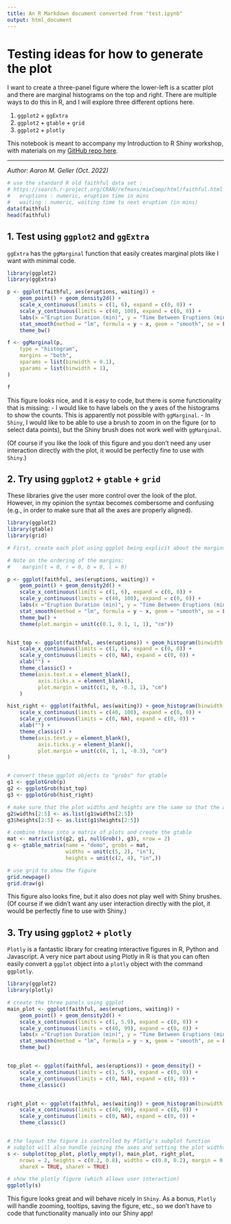 ```yaml
---
title: An R Markdown document converted from "test.ipynb"
output: html_document
---
```


# Testing ideas for how to generate the plot

I want to create a three-panel figure where the lower-left is a scatter plot and there are marginal histograms on the top and right. There are multiple ways to do this in R, and I will explore three different options here.

1.  `ggplot2` + `ggExtra`
2.  `ggplot2` + `gtable` + `grid`
3.  `ggplot2` + `plotly`

This notebook is meant to accompany my Introduction to R Shiny workshop, with materials on my [GitHub repo here](https://github.com/ageller/IntroToRShiny).

------------------------------------------------------------------------

*Author: Aaron M. Geller (Oct. 2022)*

```r
# use the standard R old faithful data set : 
# https://search.r-project.org/CRAN/refmans/mixComp/html/faithful.html
#   eruptions : numeric, eruption time in mins
#   waiting : numeric, waiting time to next eruption (in mins)
data(faithful)
head(faithful)
```

## 1. Test using `ggplot2` and `ggExtra`

`ggExtra` has the `ggMarginal` function that easily creates marginal plots like I want with minimal code.

```r
library(ggplot2)
library(ggExtra)
```

```r
p <- ggplot(faithful, aes(eruptions, waiting)) + 
    geom_point() + geom_density2d() + 
    scale_x_continuous(limits = c(1, 6), expand = c(0, 0)) +
    scale_y_continuous(limits = c(40, 100), expand = c(0, 0)) +
    labs(x ="Eruption Duration (min)", y = "Time Between Eruptions (min)") +
    stat_smooth(method = "lm", formula = y ~ x, geom = "smooth", se = FALSE, color = "red") + #lm for linear 
    theme_bw() 

f <- ggMarginal(p, 
    type = "histogram", 
    margins = "both",
    xparams = list(binwidth = 0.1),
    yparams = list(binwidth = 1),
)

f
```

This figure looks nice, and it is easy to code, but there is some functionality that is missing: - I would like to have labels on the y axes of the histograms to show the counts. This is apparently not possible with `ggMarginal`. - In `Shiny`, I would like to be able to use a brush to zoom in on the figure (or to select data points), but the Shiny brush does not work well with `ggMarginal`.

(Of course if you like the look of this figure and you don't need any user interaction directly with the plot, it would be perfectly fine to use with `Shiny`.)

## 2. Try using `ggplot2` + `gtable` + `grid`

These libraries give the user more control over the look of the plot. However, in my opinion the syntax becomes combersome and confusing (e.g., in order to make sure that all the axes are properly aligned).

```r
library(ggplot2)
library(gtable)
library(grid)
```

```r
# First, create each plot using ggplot being explicit about the margins so that all the axes line up as expected

# Note on the ordering of the margins:
#    margin(t = 0, r = 0, b = 0, l = 0)

p <- ggplot(faithful, aes(eruptions, waiting)) + 
    geom_point() + geom_density2d() + 
    scale_x_continuous(limits = c(1, 6), expand = c(0, 0)) +
    scale_y_continuous(limits = c(40, 100), expand = c(0, 0)) +
    labs(x ="Eruption Duration (min)", y = "Time Between Eruptions (min)") +
    stat_smooth(method = "lm", formula = y ~ x, geom = "smooth", se = FALSE, color = "red") + #lm for linear 
    theme_bw() +
    theme(plot.margin = unit(c(0.1, 0.1, 1, 1), "cm"))


hist_top <- ggplot(faithful, aes(eruptions)) + geom_histogram(binwidth = 0.1) +
    scale_x_continuous(limits = c(1, 6), expand = c(0, 0)) +
    scale_y_continuous(limits = c(0, NA), expand = c(0, 0)) +
    xlab("") + 
    theme_classic() +
    theme(axis.text.x = element_blank(),
          axis.ticks.x = element_blank(),
          plot.margin = unit(c(1, 0, -0.3, 1), "cm")
    )

hist_right <- ggplot(faithful, aes(waiting)) + geom_histogram(binwidth = 1) + coord_flip() + 
    scale_x_continuous(limits = c(40, 100), expand = c(0, 0)) + 
    scale_y_continuous(limits = c(0, NA), expand = c(0, 0)) +
    xlab("") + 
    theme_classic() +
    theme(axis.text.y = element_blank(),
          axis.ticks.y = element_blank(),
          plot.margin = unit(c(0, 1, 1, -0.3), "cm")
)


# convert these ggplot objects to "grobs" for gtable
g1 <- ggplotGrob(p)
g2 <- ggplotGrob(hist_top)
g3 <- ggplotGrob(hist_right)

# make sure that the plot widths and heights are the same so that the axes line up
g2$widths[2:5] <- as.list(g1$widths[2:5])
g3$heights[2:5] <- as.list(g1$heights[2:5])

# combine these into a matrix of plots and create the gtable
mat <- matrix(list(g2, g1, nullGrob(), g3), nrow = 2)
g <- gtable_matrix(name = "demo", grobs = mat, 
                   widths = unit(c(5, 2), "in"), 
                   heights = unit(c(2, 4), "in",))

# use grid to show the figure
grid.newpage()
grid.draw(g)
```

This figure also looks fine, but it also does not play well with Shiny brushes. (Of course if we didn't want any user interaction directly with the plot, it would be perfectly fine to use with Shiny.)

## 3. Try using `ggplot2` + `plotly`

`Plotly` is a fantastic library for creating interactive figures in R, Python and Javascript. A very nice part about using Plotly in R is that you can often easily convert a `ggplot` object into a `plotly` object with the command `ggplotly`.

```r
library(ggplot2)
library(plotly)
```

```r
# create the three panels using ggplot
main_plot <- ggplot(faithful, aes(eruptions, waiting)) + 
    geom_point() + geom_density2d() + 
    scale_x_continuous(limits = c(1, 5.9), expand = c(0, 0)) +
    scale_y_continuous(limits = c(40, 99), expand = c(0, 0)) +
    labs(x ="Eruption Duration (min)", y = "Time Between Eruptions (min)") +
    stat_smooth(method = "lm", formula = y ~ x, geom = "smooth", se = FALSE, color = "red") + #lm for linear 
    theme_bw()


top_plot <- ggplot(faithful, aes(eruptions)) + geom_density() +
    scale_x_continuous(limits = c(1, 5.9), expand = c(0, 0)) +
    scale_y_continuous(limits = c(0, NA), expand = c(0, 0)) +
    theme_classic()


right_plot <- ggplot(faithful, aes(waiting)) + geom_histogram(binwidth = 1) + coord_flip() + 
    scale_x_continuous(limits = c(40, 99), expand = c(0, 0)) + 
    scale_y_continuous(limits = c(0, NA), expand = c(0, 0)) +
    theme_classic()


# the layout the figure is controlled by Plotly's subplot function
# subplot will also handle joining the axes and setting the plot widths, heights, margins
s <- subplot(top_plot, plotly_empty(), main_plot, right_plot, 
    nrows = 2, heights = c(0.2, 0.8), widths = c(0.8, 0.2), margin = 0,
    shareX = TRUE, shareY = TRUE)

# show the plotly figure (which allows user interaction)
ggplotly(s)
```

This figure looks great and will behave nicely in `Shiny`. As a bonus, `Plotly` will handle zooming, tooltips, saving the figure, etc., so we don't have to code that functionality manually into our Shiny app!
